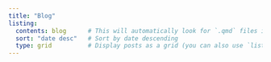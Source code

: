 ```yaml
---
title: "Blog"
listing:
  contents: blog      # This will automatically look for `.qmd` files in the `blog` folder
  sort: "date desc"   # Sort by date descending
  type: grid          # Display posts as a grid (you can also use `list` if you prefer)
---
```

